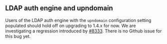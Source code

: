 ## LDAP auth engine and upndomain

Users of the LDAP auth engine with the `upndomain` configuration setting populated
should hold off on upgrading to 1.4.x for now. We are investigating a regression
introduced by [#8333](https://github.com/hashicorp/vault/pull/8333). There is
no Github issue for this bug yet.
